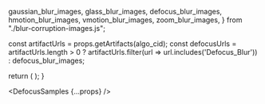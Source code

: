 
  gaussian_blur_images,
  glass_blur_images,
  defocus_blur_images,
  hmotion_blur_images,
  vmotion_blur_images,
  zoom_blur_images,
} from "./blur-corruption-images.js";

  const artifactUrls = props.getArtifacts(algo_cid);
  const defocusUrls = artifactUrls.length > 0 
    ? artifactUrls.filter(url => url.includes('Defocus_Blur'))
    : defocus_blur_images;

  return (
    <DisplayImages
      id={props.id}
      images={defocusUrls}
      data={props.getResults(algo_cid).results}
      corruption_index={1}
      corruption_name="Blur: Defocus Blur"
    />
  );
}

<DefocusSamples {...props} />
